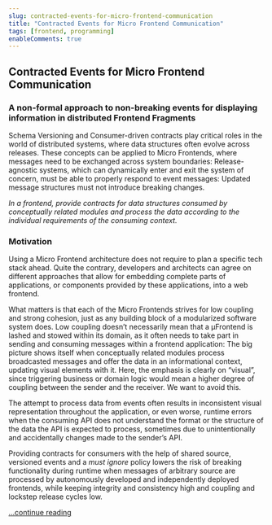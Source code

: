 ```yaml
---
slug: contracted-events-for-micro-frontend-communication
title: "Contracted Events for Micro Frontend Communication"
tags: [frontend, programming]
enableComments: true
---
```




## Contracted Events for Micro Frontend Communication

### A non-formal approach to non-breaking events for displaying information in distributed Frontend Fragments

Schema Versioning and Consumer-driven contracts play critical roles in the world of distributed systems, where data structures often evolve across releases. These concepts can be applied to Micro Frontends, where messages need to be exchanged across system boundaries: Release-agnostic systems, which can dynamically enter and exit the system of concern, must be able to properly respond to event messages: Updated message structures must not introduce breaking changes.

*In a frontend, provide contracts for data structures consumed by conceptually related modules and process the data according to the individual requirements of the consuming context.*
<!--truncate-->
### Motivation

Using a Micro Frontend architecture does not require to plan a specific tech stack ahead. Quite the contrary, developers and architects can agree on different approaches that allow for embedding complete parts of applications, or components provided by these applications, into a web frontend.

What matters is that each of the Micro Frontends strives for low coupling and strong cohesion, just as any building block of a modularized software system does. Low coupling doesn’t necessarily mean that a µFrontend is lashed and stowed within its domain, as it often needs to take part in sending and consuming messages within a frontend application: The big picture shows itself when conceptually related modules process broadcasted messages and offer the data in an informational context, updating visual elements with it. Here, the emphasis is clearly on “visual”, since triggering business or domain logic would mean a higher degree of coupling between the sender and the receiver. We want to avoid this.

The attempt to process data from events often results in inconsistent visual representation throughout the application, or even worse, runtime errors when the consuming API does not understand the format or the structure of the data the API is expected to process, sometimes due to unintentionally and accidentally changes made to the sender’s API.

Providing contracts for consumers with the help of shared source, versioned events and a *must ignore* policy lowers the risk of breaking functionality during runtime when messages of arbitrary source are processed by autonomously developed and independently deployed frontends, while keeping integrity and consistency high and coupling and lockstep release cycles low.

[...continue reading](/docs/articles/contracted-events-for-micro-frontend-communication/)